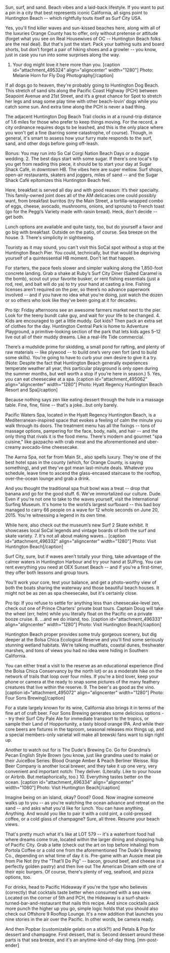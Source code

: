 Sun, surf, and sand. Beach vibes and a laid-back lifestyle. If you want to put a pin in a city that best represents iconic California, all signs point to Huntington Beach -- which rightfully touts itself as Surf City USA.

Yes, you'll find killer waves and sun-kissed beaches here, along with all of the luxuries Orange County has to offer, only without pretense or attitude (forget what you see on Real Housewives of OC -- Huntington Beach folks are the real deal). But that's just the start. Pack your bathing suits and board shorts, but don’t forget a pair of hiking shoes and a growler -- you know, just in case you run into some surprises along the way.
1. Your dog might love it here more than you.
[caption id="attachment_495324" align="aligncenter" width="1280"] Photo: Melanie Horn for Fly Dog Photography[/caption]

If all dogs go to heaven, they're probably going to Huntington Dog Beach. This stretch of sand sits along the Pacific Coast Highway (PCH) between Seapoint Avenue and 21st Street, and it’s a great chance for Spot to stretch her legs and snag some play time with other beach-lovin’ dogs while you catch some sun. And extra time along the PCH is never a bad thing.

The adjacent Huntington Dog Beach Trail clocks in at a round-trip distance of 1.6 miles for those who prefer to keep things moving. For the record, a city ordinance requires dogs to be leashed, and this is the only place where you won't get a fine (barring some catastrophe, of course). Though, in general, it's smart to assess how your furry mate responds to the surf, sand, and other dogs before going off-leash.

Bonus: You may run into So Cal Corgi Nation Beach Days or a doggie wedding.
2. The best days start with some sugar.
If there's one local's tip you get from reading this piece, it should be to start your day at Sugar Shack Café, in downtown HB. The vibes here are super mellow. Surf shops, open-air restaurants, skaters and joggers, miles of sand -- and the Sugar Shack Café epitomizes this Huntington Beach feel.

Here, breakfast is served all day and with good reason: It’s their specialty. This family-owned joint does all of the AM delicacies one could possibly want, from breakfast burritos (try the Main Street, a tortilla-wrapped combo of eggs, cheese, avocado, mushrooms, onions, and sprouts) to French toast (go for the Peggi’s Variety made with raisin bread). Heck, don't decide -- get both.

Lunch options are available and quite tasty, too, but do yourself a favor and go big with breakfast. Outside on the patio, of course. Sea breeze on the house.
3. There's simplicity in sightseeing.


Touristy as it may sound, you can't visit this SoCal spot without a stop at the Huntington Beach Pier. You could, technically, but that would be depriving yourself of a quintessential HB moment. Don't let that happen.

For starters, the pace feels slower and simpler walking along the 1,850-foot concrete landing. Grab a shake at Ruby’s Surf City Diner (Salted Caramel is the bomb), scout out your favorite busker, or rent fishing essentials (just a rod, reel, and bait will do ya) to try your hand at casting a line. Fishing licenses aren’t required on the pier, so there’s no advance paperwork involved -- and if you have no idea what you're doing, just watch the dozen or so others who look like they've been going at it for decades.

Pro tip: Friday afternoons see an awesome farmers market next to the pier. Look for the teeny bundt cake guy, and wait for your life to be changed.
4. Kids are encouraged to get a little muddy.
Got kids? Then pack an extra set of clothes for the day. Huntington Central Park is home to Adventure Playground, a primitive-looking section of the park that lets kids ages 5–12 live out all of their muddy dreams. Like a real-life Tide commercial.

There’s a mudslide prime for skidding, a small pond for rafting, and plenty of raw materials -- like plywood -- to build one’s very own fort (and to build some skills). You're going to have to curb your own desire to give it a try. (Note: Despite the fact that Huntington Beach generally experiences temperate weather all year, this particular playground is only open during the summer months, but well worth a stop if you’re here in season.)
5. Yes, you can eat cheesecake at a spa.
[caption id="attachment_495062" align="aligncenter" width="1280"] Photo: Hyatt Regency Huntington Beach Resort and Spa[/caption]

Because nothing says zen like eating dessert through the hole in a massage table. Fine, fine, fiiine -- that's a joke...but only barely.

Pacific Waters Spa, located in the Hyatt Regency Huntington Beach, is a Mediterranean-inspired space that evokes a feeling of calm the minute you walk through its doors. The treatment menu has all the fixings -- tons of massage options, pampering for the face, body, nails, and hair -- and the only thing that rivals it is the food menu. There's modern and gourmet "spa cuisine," like gazpacho with crab meat and the aforementioned and uber-creamy avocado-lime cheesecake.

The Aarna Spa, not far from Main St., also spells luxury. They're one of the best hotel spas in the county (which, for Orange County, is saying something), and yet they've got mean last-minute deals. Whatever you schedule, leave time to ascend the glass-encased staircase to the rooftop, over-the-ocean lounge and grab a drink.

And you thought the traditional spa fruit bowl was a treat -- drop that banana and go for the good stuff.
6. We've immortalized our culture.
Dude. Even if you're not one to take to the waves yourself, visit the International Surfing Museum. It's home to the world’s largest surfboard -- this bad boy managed to carry 66 people on a wave for 12 whole seconds on June 20, 2015. You're witnessing a legend in its own time.

While here, also check out the museum’s new Surf 2 Skate exhibit. It showcases local SoCal legends and vintage boards of both the surf and skate variety.
7. It's not all about making waves...
[caption id="attachment_496332" align="aligncenter" width="1280"] Photo: Visit Huntington Beach[/caption]

Surf City, sure, but if waves aren’t totally your thing, take advantage of the calmer waters in Huntington Harbour and try your hand at SUPing. You can rent everything you need at OEX Sunset Beach -- and if you're a first-timer, they offer both lessons and group tours.

You’ll work your core, test your balance, and get a photo-worthy view of both the boats sharing the waterway and those beautiful beach houses. It might not be as zen as spa cheesecake, but it's certainly close.

Pro tip: If you refuse to settle for anything less than cheesecake-level zen, check out one of Prince Charters' private boat tours. Captain Doug will take the wheel (err, helm) while you literally float on the Pacific on a private booze cruise.
8. ...and we do inland, too.
[caption id="attachment_496333" align="aligncenter" width="1280"] Photo: Visit Huntington Beach[/caption]

Huntington Beach proper provides some truly gorgeous scenery, but dig deeper at the Bolsa Chica Ecological Reserve and you’ll find some seriously stunning wetland habitats. We’re talking mudflats, coastal dunes, freshwater marshes, and tons of views you had no idea were hiding in Southern California.

You can either treat a visit to the reserve as an educational experience (find the Bolsa Chica Conservancy by the north lot) or as a moderate hike on the network of trails that loop over four miles. If you’re a bird lover, keep your phone or camera at the ready to snap some pictures of the many feathery creatures that live within the reserve.
9. The beer's as good as the vino.
[caption id="attachment_495072" align="aligncenter" width="1280"] Photo: Four Sons Brewing[/caption]

For a state largely known for its wine, California also brings it in terms of the fine art of craft beer. Four Sons Brewing generates some delicious options -- try their Surf City Pale Ale for immediate transport to the tropics, or sample their Land of Hopportunity, a tasty blood orange IPA. And while their core beers are fixtures in the taproom, seasonal releases mix things up, and a special members-only varietal will make all brewski fans want to sign right up.

Another to watch out for is The Dude's Brewing Co. Go for Grandma’s Pecan English Style Brown (you know, just like grandma used to make) or their JuiceBox Series: Blood Orange Amber &amp; Peach Berliner Weisse. Riip Beer Company is another local brewer, and they take it up one very, very convenient and important notch: They deliver. (Literally. Like to your house or Airbnb. But metaphorically, too.)
10. Everything tastes better on the ocean.
[caption id="attachment_496334" align="aligncenter" width="1080"] Photo: Visit Huntington Beach[/caption]

Imagine being on an island, okay? Good? Good. Now imagine someone walks up to you -- as you're watching the ocean advance and retreat on the sand -- and asks what you'd like for lunch. You can have anything. Anything. And would you like to pair it with a cold pint, a cold-pressed coffee, or a cold glass of champagne? Sure, all three. Resume your beach views.

That's pretty much what it's like at LOT 579 -- it's a waterfront food hall where dreams come true, located within the larger dining and shopping hub of Pacific City. Grab a latte (check out the art on top before inhaling) from Portola Coffee or a cold one from the aforementioned The Dude's Brewing Co., depending on what time of day it is. Pre-game with an Aussie meat pie from Pie Not (try the "That’ll Do Pig" -- bacon, ground beef, and cheese in a perfectly golden pastry) and then live out The American Dream with one of their epic burgers. Of course, there's plenty of veg, seafood, and pizza options, too.

For drinks, head to Pacific Hideaway if you're the type who believes (correctly) that cocktails taste better when consumed with a sea view. Located on the corner of 5th and PCH, the Hideaway is a surf-shack-turned-bar-and-restaurant that nails this recipe. And since cocktails pack more punch the higher up you go, simple logic holds that you should also check out Offshore 9 Rooftop Lounge. It's a new addition that launches you nine stories in the air over the Pacific. In other words, be camera ready.

And then Popbar (customizable gelato on a stick?!) and Petals &amp; Pop for dessert and champagne. First dessert, that is. Second dessert around these parts is that sea breeze, and it's an anytime-kind-of-day thing. [mn-post-ender]